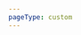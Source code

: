 ```yaml
---
pageType: custom
---
```



<Result
  status="403"
  title="不好意思，暂时关闭了哦~"
  subTitle="Sorry, it's temporarily closed ~."
  extra={null}
/>
